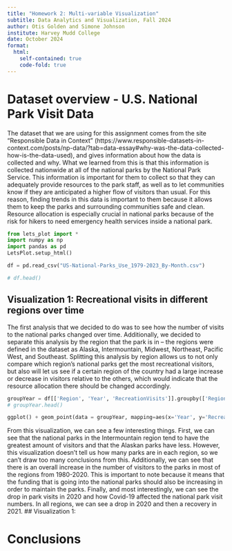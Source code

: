 ---
title: "Homework 2: Multi-variable Visualization"
subtitle: Data Analytics and Visualization, Fall 2024
author: Otis Golden and Simone Johnson
institute: Harvey Mudd College
date: October 2024
format: 
  html:
    self-contained: true
    code-fold: true
---

# Dataset overview - U.S. National Park Visit Data

The dataset that we are using for this assignment comes from the site "Responsible Data in Context" (https://www.responsible-datasets-in-context.com/posts/np-data/?tab=data-essay#why-was-the-data-collected-how-is-the-data-used), and gives information about how the data is collected and why. What we learned from this is that this information is collected nationwide at all of the national parks by the National Park Service. This information is important for them to collect so that they can adequately provide resources to the park staff, as well as to let communities know if they are anticipated a higher flow of visitors than usual. For this reason, finding trends in this data is important to them because it allows them to keep the parks and surrounding communities safe and clean. Resource allocation is especially crucial in national parks because of the risk for hikers to need emergency health services inside a national park.

```{python}
from lets_plot import *
import numpy as np
import pandas as pd
LetsPlot.setup_html()

df = pd.read_csv("US-National-Parks_Use_1979-2023_By-Month.csv")

# df.head()
```

## Visualization 1: Recreational visits in different regions over time

The first analysis that we decided to do was to see how the number of visits to the national parks changed over time. Additionally, we decided to separate this analysis by the region that the park is in -- the regions were defined in the dataset as Alaska, Intermountain, Midwest, Northeast, Pacific West, and Southeast. Splitting this analysis by region allows us to not only compare which region's national parks get the most recreational visitors, but also will let us see if a certain region of the country had a large increase or decrease in visitors relative to the others, which would indicate that the resource allocation there should be changed accordingly.

```{python}
groupYear = df[['Region', 'Year', 'RecreationVisits']].groupby(['Region', 'Year']).sum().reset_index()
# groupYear.head()
```

```{python}

ggplot() + geom_point(data = groupYear, mapping=aes(x='Year', y='RecreationVisits', fill="Region"), alpha=0.7, color="black", shape=21) + scale_fill_brewer(palette="Set2") + ggtitle("Recreational National Park Visits")

```

From this visualization, we can see a few interesting things. First, we can see that the national parks in the Intermountain region tend to have the greatest amount of visitors and that the Alaskan parks have less. However, this visualization doesn't tell us how many parks are in each region, so we can't draw too many conclusions from this. Additionally, we can see that there is an overall increase in the number of visitors to the parks in most of the regions from 1980-2020. This is important to note because it means that the funding that is going into the national parks should also be increasing in order to maintain the parks. Finally, and most interestingly, we can see the drop in park visits in 2020 and how Covid-19 affected the national park visit numbers. In all regions, we can see a drop in 2020 and then a recovery in 2021.
## Visualization 1:

# Conclusions
